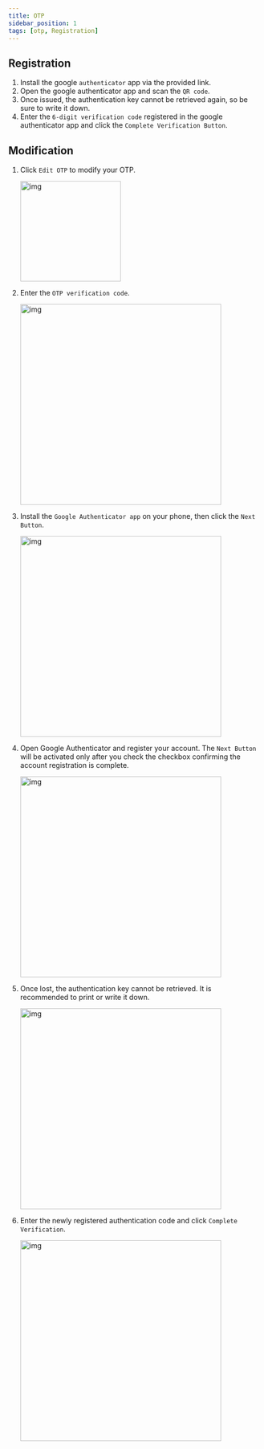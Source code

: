 ```yaml
---
title: OTP
sidebar_position: 1
tags: [otp, Registration]
---
```



## Registration

1. Install the google `authenticator` app via the provided link.
2. Open the google authenticator app and scan the `QR code`.
3. Once issued, the authentication key cannot be retrieved again, so be sure to write it down.
4. Enter the `6-digit verification code` registered in the google authenticator app and click the `Complete Verification Button`.

## Modification

1. Click `Edit OTP` to modify your OTP.

    <img width="200" src={otp6} alt="img" />

2. Enter the `OTP verification code`.

    <img width="400" src={otp1} alt="img" />

3. Install the `Google Authenticator app` on your phone, then click the `Next Button`.

    <img width="400" src={otp2} alt="img" />

4. Open Google Authenticator and register your account. The `Next Button` will be activated only after you check the checkbox confirming the account registration is complete.

    <img width="400" src={otp3} alt="img" />

5. Once lost, the authentication key cannot be retrieved. It is recommended to print or write it down.

    <img width="400" src={otp4} alt="img" />

6. Enter the newly registered authentication code and click `Complete Verification`.

    <img width="400" src={otp5} alt="img" />
